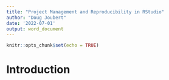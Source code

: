 ```yaml
---
title: "Project Management and Reproducibility in RStudio"
author: "Doug Joubert"
date: '2022-07-01'
output: word_document
---
```


```r
knitr::opts_chunk$set(echo = TRUE)
```

# Introduction




